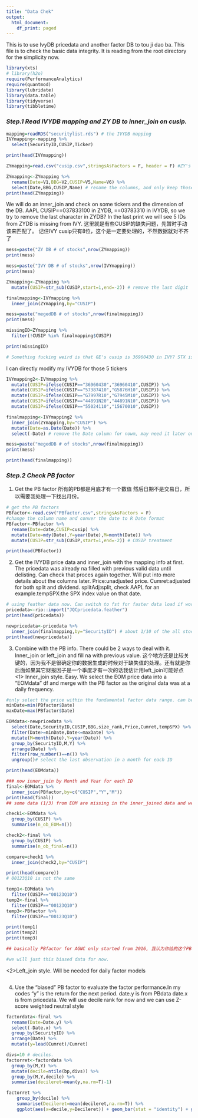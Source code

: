 ---
title: "Data Chek"
output:
  html_document:
    df_print: paged
---


This is to use IvyDB pricedata and another factor DB to tou ji dao ba. This file is to check the basic data integrity. It is reading from the root directory for the simplicity now.
```{r include=FALSE}
library(xts)
# library(h2o)
require(PerformanceAnalytics)
require(quantmod)
library(lubridate)
library(data.table)
library(tidyverse)
library(tibbletime)


```

### **_Step.1 Read IVYDB mapping and ZY DB to inner_join on cusip._**
 

```{r}

mapping=readRDS("securitylist.rds") # the IVYDB mapping
IVYmapping<-mapping %>%
  select(SecurityID,CUSIP,Ticker) 

print(head(IVYmapping))

ZYmapping=read.csv("cusip.csv",stringsAsFactors = F, header = F) #ZY's mapping, no header, will add by myself.

ZYmapping<-ZYmapping %>% 
  rename(Date=V1,BBG=V2,CUSIP=V5,Name=V6) %>%  
  select(Date,BBG,CUSIP,Name) # rename the columns, and only keep those columns
print(head(ZYmapping))

```
We will do an inner_join and check on some tickers and the dimension of the DB.
AAPL CUSIP==037833100 in ZYDB, ==03783310 in IVYDB, so we try to remove the last character in ZYDB?
In the last print we will see 5 IDs from ZYDB is missing from IVY. 这里就是有些CUSIP的缺失问题，先暂时手动该来匹配了。
记住IVY cusip只有8位，这个是一定要处理的，不然数据就对不齐了



```{r}
mess=paste("ZY DB # of stocks",nrow(ZYmapping))
print(mess)

mess=paste("IVY DB # of stocks",nrow(IVYmapping))
print(mess)

ZYmapping<-ZYmapping %>% 
  mutate(CUSIP=str_sub(CUSIP,start=1,end=-2)) # remove the last digit

finalmapping<-IVYmapping %>% 
  inner_join(ZYmapping,by="CUSIP")

mess=paste("megedDB # of stocks",nrow(finalmapping))
print(mess)

missingID=ZYmapping %>% 
  filter(!CUSIP %in% finalmapping$CUSIP)

print(missingID)

# Something fucking weird is that GE's cusip is 36960430 in IVY? STX is G7997R10
```

I can directly modify my IVYDB for those 5 tickers

```{r}
IVYmapping2<-IVYmapping %>% 
  mutate(CUSIP=ifelse(CUSIP=="36960430","36960410",CUSIP)) %>% 
  mutate(CUSIP=ifelse(CUSIP=="57387410","G5876H10",CUSIP)) %>%
  mutate(CUSIP=ifelse(CUSIP=="G7997R10","G7945M10",CUSIP)) %>%
  mutate(CUSIP=ifelse(CUSIP=="44891N20","44891N10",CUSIP)) %>%
  mutate(CUSIP=ifelse(CUSIP=="55024110","15670010",CUSIP)) 

finalmapping<-IVYmapping2 %>% 
  inner_join(ZYmapping,by="CUSIP") %>% 
  mutate(Date=as.Date(Date)) %>% 
  select(-Date) # remove the Date column for nowm, may need it later on for point in time study

mess=paste("megedDB # of stocks",nrow(finalmapping))
print(mess)

print(head(finalmapping))
```

### **_Step.2 Check PB factor_**
(1) Get the PB factor 所有的PB都是月底才有一个数值 然后日期不是交易日，所以需要我处理一下找出月份。
```{r}

# get the PB factors
PBfactor<-read.csv("PBfactor.csv",stringsAsFactors = F)
#change the column name and conver the date to R Date format
PBfactor<-PBfactor %>% 
  rename(Date=date,CUSIP=cusip) %>% 
  mutate(Date=mdy(Date),Y=year(Date),M=month(Date)) %>% 
  mutate(CUSIP=str_sub(CUSIP,start=1,end=-2)) # CUSIP treatment

print(head(PBfactor))
```
(2) Get the IVYDB price data and inner_join with the mapping info at first.
The pricedata was already na filled with previous valid data until delisting. Can check that proces again together.
Will put into more details about the columns later.
Price:unadjusted price. Cumret:adjusted for both split and dividend. splitAdj:split, check AAPL for an example.tempSPX:the SPX index value on that date.
```{r}
# using feather data now. Can switch to fst for faster data load if working with R only
pricedata<-rio::import("JQCpricedata.feather")
print(head(pricedata))

newpricedata<-pricedata %>% 
  inner_join(finalmapping,by="SecurityID") # about 1/10 of the all stock data, make sense ha
print(head(newpricedata))
```

(3) Combine with the PB info. There could be 2 ways to deal with it. Inner_join or left_join and fill na
with previous value. 这个地方还是比较关键的，因为我不是很确定你的数据生成的时候对于缺失值的处理。还有就是你后面如果其它财报因子是一个季度才有一次的话我估计用left_join可能好点
<1> Inner_join style. Easy. We select the EOM price data into a "EOMdata" df and merge with the PB factor as the original data was at a daily frequency.
```{r}
#only select the price within the fundamental factor data range. can be flexible later
minDate=min(PBfactor$Date)
maxDate=max(PBfactor$Date)

EOMdata<-newpricedata %>% 
  select(Date,SecurityID,CUSIP,BBG,size_rank,Price,Cumret,tempSPX) %>% 
  filter(Date>=minDate,Date<=maxDate) %>% 
  mutate(M=month(Date),Y=year(Date)) %>% 
  group_by(SecurityID,M,Y) %>%
  arrange(Date) %>% 
  filter(row_number()==n()) %>% 
  ungroup()# select the last observation in a month for each ID

print(head(EOMdata))

### now inner_join by Month and Year for each ID
final<-EOMdata %>% 
  inner_join(PBfactor,by=c("CUSIP","Y","M"))
print(head(final))
## some data (1/3) from EOM are missing in the inner_joined data and we need to check some of them for details.这里就是有一个说明数据的不是Point-in-time的问题哈。问题不严重只是我们可以有几种解决方法。

check1<-EOMdata %>% 
  group_by(CUSIP) %>% 
  summarise(n_ob_EOM=n())

check2<-final %>% 
  group_by(CUSIP) %>% 
  summarise(n_ob_final=n())

compare=check1 %>% 
  inner_join(check2,by="CUSIP")

print(head(compare))
# 00123Q10 is not the same

temp1<-EOMdata %>% 
  filter(CUSIP=="00123Q10")
temp2<-final %>% 
  filter(CUSIP=="00123Q10")
temp3<-PBfactor %>% 
  filter(CUSIP=="00123Q10")

print(temp1)
print(temp2)
print(temp3)

## basically PBfactor for AGNC only started from 2016, 我认为你给的这个PBfactor就是当前的index成份股而不是历史的

#we will just this biased data for now.
```
<2>Left_join style. Will be needed for daily factor models
```{r}

```

(4) Use the "biased" PB factor to evaluate the factor performance.In my codes "y" is the return for the next period. date.y is from PBdata date.x is from pricedata. We will use decile rank for now and we can use Z-score weighted neutral style
```{r}
factordata<-final %>%
  rename(Date=Date.y) %>% 
  select(-Date.x) %>% 
  group_by(SecurityID) %>% 
  arrange(Date) %>% 
  mutate(y=lead(Cumret)/Cumret)

divs=10 # deciles.
factorret<-factordata %>% 
  group_by(M,Y) %>% 
  mutate(decile=ntile(bp,divs)) %>% 
  group_by(M,Y,decile) %>%
  summarise(decileret=mean(y,na.rm=T)-1)

factorret %>%
    group_by(decile) %>%
    summarise(Decileret=mean(decileret,na.rm=T)) %>%
    ggplot(aes(x=decile,y=Decileret)) + geom_bar(stat = "identity") + ggtitle("PB factor")
  
  
```

